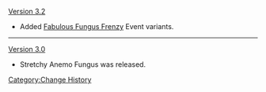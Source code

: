 [[Version 3.2]]
* Added [[Fabulous Fungus Frenzy]] Event variants.
----
[[Version 3.0]]
* Stretchy Anemo Fungus was released.
<noinclude>[[Category:Change History]]</noinclude>